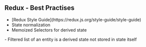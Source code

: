 ## Redux - Best Practises

<ul>

<Appear>

<li>[Redux Style Guide](https://redux.js.org/style-guide/style-guide)</li>
<li>State normalization</li>
<li>Memoized Selectors for derived state</li>

</Appear>

</ul>

<Notes>
    - Filtered list of an entity is a derived state not stored in state itself
</Notes>
